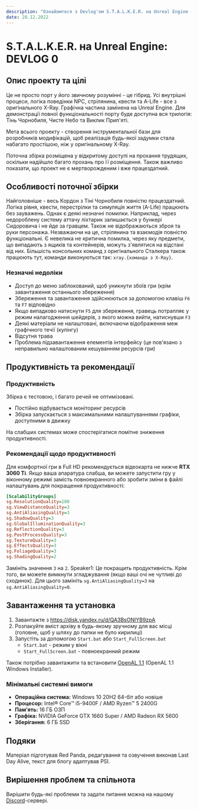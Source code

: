 ```yaml
---
description: "Ознайомтеся з Devlog'ом S.T.A.L.K.E.R. на Unreal Engine - унікальним проектом, що об'єднує оригінальний X-Ray рушій та графіку Unreal Engine. Досліджуйте повноцінний Кордон з Тіні Чорнобиля, насолоджуйтесь стріляниною та взаємодією. Завантажте збірку та зануртесь у захоплюючий світ сталкера!"
date: 28.12.2022
---
```



# S.T.A.L.K.E.R. на Unreal Engine: DEVLOG 0

<Authors date="28.12.2022" by="під авторством:">
  <Author name="Red Panda" />
  <Author name="Last Day Alive" link="https://www.youtube.com/channel/UCagShjMvwP2028fQUoykehw" />
  <Author name="PSI" link="https://github.com/psiget" />
</Authors>

## Опис проекту та цілі

Це не просто порт у його звичному розумінні - це гібрид. Усі внутрішні процеси, логіка поведінки NPC, стрілянина, квести та A-Life - все з оригінального X-Ray. Графічна частина замінена на Unreal Engine. Для демонстрації повної функціональності порту буде доступна вся трилогія: Тінь Чорнобиля, Чисте Небо та Виклик Прип'яті.

Мета всього проекту - створення інструментальної бази для розробників модифікацій, щоб реалізація будь-якої задумки стала набагато простішою, ніж у оригінальному X-Ray.

Поточна збірка розміщена у відкритому доступі на прохання трудящих, оскільки надійшло багато прохань про її розміщення. Також важливо показати, що проект не є мертворожденим і вже працездатний.

## Особливості поточної збірки

Найголовніше - весь Кордон з Тіні Чорнобиля повністю працездатний. Логіка рівня, квести, перестрілки та симуляція життя (A-Life) працюють без зауважень. Однак є деякі незначні помилки. Наприклад, через недороблену систему аттачу ліхтарик залишається у бункері Сидоровича і не йде за гравцем. Також не відображаються зброя та руки персонажа. Незважаючи на це, стрілянина та взаємодія повністю функціональні. Є невелика не критична помилка, через яку предмети, що випадають з ящиків та контейнерів, можуть з'являтися на відстані від них. Більшість консольних команд з оригінального Сталкера також працюють тут, команди виконуються так: `xray.{команда з X-Ray}`.

### Незначні недоліки

- Доступ до меню заблокований, щоб уникнути збоїв гри (крім завантаження останнього збереження)
- Збереження та завантаження здійснюються за допомогою клавіш `F6` та `F7` відповідно
- Якщо випадково натиснути `F5` для збереження, гравець потрапляє у режим налагодження шейдерів, з якого можна вийти, натиснувши `F3`
- Деякі матеріали не налаштовані, включаючи відображення меж графічного течії (кулінгу)
- Відсутня трава
- Проблема підзавантаження елементів інтерфейсу (це пов'язано з неправильно налаштованим кешуванням ресурсів гри)

## Продуктивність та рекомендації

### Продуктивність

Збірка є тестовою, і багато речей не оптимізовані.

- Постійно відбувається моніторинг ресурсів
- Збірка запускається з максимальними налаштуваннями графіки, доступними в движку

На слабших системах може спостерігатися помітне зниження продуктивності.

### Рекомендації щодо продуктивності

Для комфортної гри в Full HD рекомендується відеокарта не нижче **RTX 3060 Ti**. Якщо ваша апаратура слабша, ви можете запустити гру у віконному режимі замість повноекранного або зробити зміни в файлі налаштувань для покращення продуктивності:

```ini filename="{game}\Stalker\Saved\Config\Windows\GameUserSettings.ini" {5-7,10-12}
[ScalabilityGroups]
sg.ResolutionQuality=100
sg.ViewDistanceQuality=3
sg.AntiAliasingQuality=3
sg.ShadowQuality=3
sg.GlobalIlluminationQuality=3
sg.ReflectionQuality=3
sg.PostProcessQuality=3
sg.TextureQuality=3
sg.EffectsQuality=3
sg.FoliageQuality=3
sg.ShadingQuality=2
```

Замініть значення `3` на `2`. Speaker1: Це покращить продуктивність. Крім того, ви можете вимкнути згладжування (якщо ваші очі не чутливі до сходинок). Для цього замініть `sg.AntiAliasingQuality=3` на `sg.AntiAliasingQuality=0`.

## Завантаження та установка

1. Завантажте з https://disk.yandex.ru/d/QA3BsONIYB9zpA
2. Розпакуйте вміст архіву в будь-якому зручному для вас місці (головне, щоб у шляху до папки не було кирилиці)
3. Запустіть за допомогою `Start.bat` або `Start_FullScreen.bat`
    - `Start.bat` - режим у вікні
    - `Start_FullScreen.bat` - повноекранний режим

Також потрібно завантажити та встановити [OpenAL 1.1](https://www.openal.org/downloads/) (OpenAL 1.1 Windows Installer).

### Мінімальні системні вимоги

- **Операційна система:** Windows 10 20H2 64-біт або новіше
- **Процесор:** Intel® Core™ i5-9400F / AMD Ryzen™ 5 2400G
- **Пам'ять:** 16 ГБ ОЗП
- **Графіка:** NVIDIA GeForce GTX 1660 Super / AMD Radeon RX 5600
- **Зберігання:** 6 ГБ SSD

## Подяки

Матеріал підготував Red Panda, редагування та озвучення виконав Last Day Alive, текст для блогу адаптував PSI.

## Вирішення проблем та спільнота

Вирішити будь-які проблеми та задати питання можна на нашому [Discord](https://discord.gg/red-projects-530968529311367178)-сервері.
